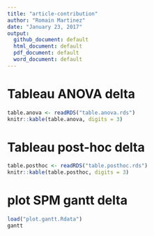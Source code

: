 ```yaml
---
title: "article-contribution"
author: "Romain Martinez"
date: "January 23, 2017"
output:
  github_document: default
  html_document: default
  pdf_document: default
  word_document: default
---
```


# Tableau ANOVA delta
```r
table.anova <- readRDS("table.anova.rds")
knitr::kable(table.anova, digits = 3)
```

# Tableau post-hoc delta
```r
table.posthoc <- readRDS("table.posthoc.rds")
knitr::kable(table.posthoc, digits = 3)
```

# plot SPM gantt delta
```r
load("plot.gantt.Rdata")
gantt
```